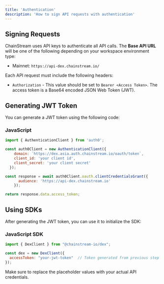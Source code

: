 ```yaml
---
title: 'Authentication'
description: 'How to sign API requests with authentication'
---
```


## Signing Requests

ChainStream uses API keys to authenticate all API calls. The **Base API URL** will be one of the following depending on your workspace environment type:

* Mainnet: `https://api-dex.chainstream.io/`

Each API request must include the following headers:

* `Authorization` - This value should be set to `Bearer <Access Token>`. The access token is a Base64 encoded JSON Web Token (JWT).

## Generating JWT Token

You can generate a JWT token using the following code:

### JavaScript

```javascript
import { AuthenticationClient } from 'auth0';

const auth0Client = new AuthenticationClient({
    domain: `https://dex.asia.auth.chainstream.io/oauth/token`,
    client_id: 'your client id',
    client_secret: 'your client secret'
  });

const response = await auth0Client.oauth.clientCredentialsGrant({
      audience: 'https://api-dex.chainstream.io'
    });

return response.data.access_token;
```

## Using SDKs

After generating the JWT token, you can use it to initialize the SDK:

### JavaScript SDK

```javascript
import { DexClient } from "@chainstream-io/dex";

const dex = new DexClient({
  accessToken: "your-jwt-token"  // Token generated from previous step
});
```

<Note>
Make sure to replace the placeholder values with your actual API credentials.
</Note>
